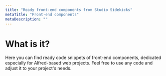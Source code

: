 ```yaml
---
title: "Ready front-end components from Studio Sidekicks"
metaTitle: "Front-end components"
metaDescription: ""
---
```


# What is it?
Here you can find ready code snippets of front-end components, dedicated especially for Alfred-based web projects. Feel free to use any code and adjust it to your project's needs.